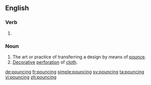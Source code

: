 ==English==

===Verb===
{{head|en}}

# {{present participle of|pounce}}

===Noun===
{{en-noun}}

# The art or practice of transferring a design by means of [[pounce]].
# [[decorative|Decorative]] [[perforation]] of [[cloth]].

[[de:pouncing]]
[[fr:pouncing]]
[[simple:pouncing]]
[[sv:pouncing]]
[[ta:pouncing]]
[[vi:pouncing]]
[[zh:pouncing]]